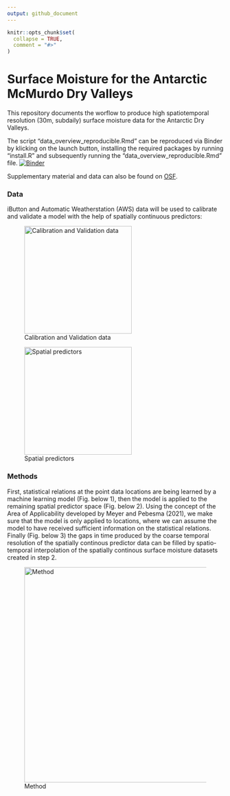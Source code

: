 ```yaml
---
output: github_document
---
```


<!-- README.md is generated from README.Rmd. Please edit that file -->

```r
knitr::opts_chunk$set(
  collapse = TRUE,
  comment = "#>"
)
```


# Surface Moisture for the Antarctic McMurdo Dry Valleys

<!-- badges: start -->
<!-- badges: end -->

This repository documents the worflow to produce high spatiotemporal resolution (30m, subdaily) surface moisture data for the Antarctic Dry Valleys. 

The script "data_overview_reproducible.Rmd" can be reproduced via Binder by klicking on the launch button, installing the required packages by running "install.R" and subsequently running the "data_overview_reproducible.Rmd" file. 
[![Binder](badge_logo.svg)](https://mybinder.org/v2/gh/MLezamaValdes/SurfaceMoistureMDV/master)

Supplementary material and data can also be found on [OSF](https://osf.io/2ktwg/).  

<!-- [![Binder](https://mybinder.org/badge_logo.svg)](https://mybinder.org/v2/gh/MLezamaValdes/SurfaceMoistureMDV/master) -->

### Data

iButton and Automatic Weatherstation (AWS) data will be used to calibrate and validate a model with the help of spatially continuous predictors: 

![Calibration and Validation data](map_stations_s.png){width=250}

![Spatial predictors](spatial_predictors.png){width=250}


### Methods 
First, statistical relations at the point data locations are being learned by a machine learning model (Fig. below 1), then the model is applied to the remaining spatial predictor space (Fig. below 2). Using the concept of the Area of Applicability developed by Meyer and Pebesma (2021), we make sure that the model is only applied to locations, where we can assume the model to have received sufficient information on the statistical relations. Finally (Fig. below 3) the gaps in time produced by the coarse temporal resolution of the spatially continous predictor data can be filled by spatio-temporal interpolation of the spatially continous surface moisture datasets created in step 2. 

![Method](Method.png){width=500}
